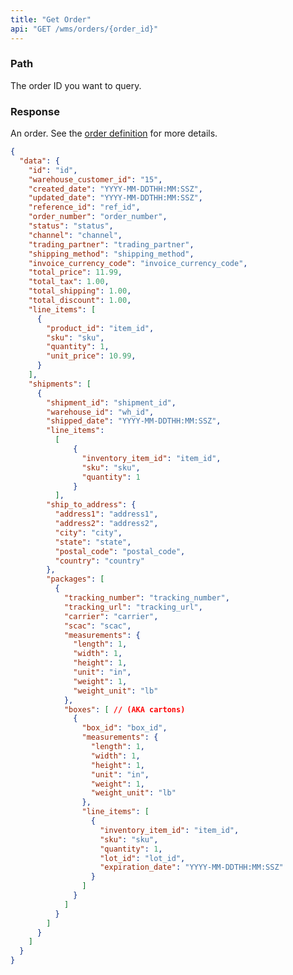 ```yaml
---
title: "Get Order"
api: "GET /wms/orders/{order_id}"
---
```


<Snippet file="headers.mdx" />

### Path

<ParamField path="order_id" type="string" required>
  The order ID you want to query.
</ParamField>

### Response

<ResponseField name="data" type="object">

An order. See the [order definition](/wms-api/orders/info) for more details.

<Snippet file="order.mdx" />

</ResponseField>


<ResponseExample>

```json Response
{
  "data": {
    "id": "id",
    "warehouse_customer_id": "15",
    "created_date": "YYYY-MM-DDTHH:MM:SSZ",
    "updated_date": "YYYY-MM-DDTHH:MM:SSZ",
    "reference_id": "ref_id",
    "order_number": "order_number",
    "status": "status",
    "channel": "channel",
    "trading_partner": "trading_partner",
    "shipping_method": "shipping_method",
    "invoice_currency_code": "invoice_currency_code",
    "total_price": 11.99,
    "total_tax": 1.00,
    "total_shipping": 1.00,
    "total_discount": 1.00,
    "line_items": [
      {
        "product_id": "item_id",
        "sku": "sku",
        "quantity": 1,
        "unit_price": 10.99,
      }
    ],
    "shipments": [
      {
        "shipment_id": "shipment_id",
        "warehouse_id": "wh_id",
        "shipped_date": "YYYY-MM-DDTHH:MM:SSZ",
        "line_items":
          [
              {
                "inventory_item_id": "item_id",
                "sku": "sku",
                "quantity": 1
              }
          ],
        "ship_to_address": {
          "address1": "address1",
          "address2": "address2",
          "city": "city",
          "state": "state",
          "postal_code": "postal_code",
          "country": "country"
        },
        "packages": [
          {
            "tracking_number": "tracking_number",
            "tracking_url": "tracking_url",
            "carrier": "carrier",
            "scac": "scac",
            "measurements": {
              "length": 1,
              "width": 1,
              "height": 1,
              "unit": "in",
              "weight": 1,
              "weight_unit": "lb"
            },
            "boxes": [ // (AKA cartons)
              {
                "box_id": "box_id",
                "measurements": {
                  "length": 1,
                  "width": 1,
                  "height": 1,
                  "unit": "in",
                  "weight": 1,
                  "weight_unit": "lb"
                },
                "line_items": [
                  {
                    "inventory_item_id": "item_id",
                    "sku": "sku",
                    "quantity": 1,
                    "lot_id": "lot_id",
                    "expiration_date": "YYYY-MM-DDTHH:MM:SSZ"
                  }
                ]
              }
            ]
          }
        ]
      }
    ]
  }
}
```

</ResponseExample>
